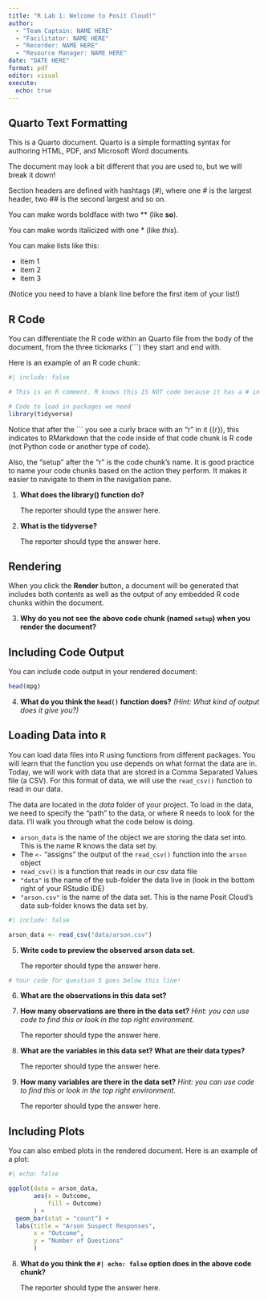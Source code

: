 ```yaml
---
title: "R Lab 1: Welcome to Posit Cloud!"
author:
  - "Team Captain: NAME HERE"
  - "Facilitator: NAME HERE"
  - "Recorder: NAME HERE"
  - "Resource Manager: NAME HERE"
date: "DATE HERE"
format: pdf
editor: visual
execute:
  echo: true
---
```


## Quarto Text Formatting

This is a Quarto document. Quarto is a simple formatting syntax for authoring HTML, PDF, and Microsoft Word documents.

The document may look a bit different that you are used to, but we will break it down!

Section headers are defined with hashtags (#), where one \# is the largest header, two \## is the second largest and so on.

You can make words boldface with two \*\* (like **so**).

You can make words italicized with one \* (like *this*).

You can make lists like this:

-   item 1
-   item 2
-   item 3

(Notice you need to have a blank line before the first item of your list!)

<!-- This is a Quarto comment. It WILL NOT show in your knitted document. -->

```{=html}
<!-- Comments are great ways to leave yourself notes inside your Quarto
document that no one can see!  -->
```
## R Code

You can differentiate the R code within an Quarto file from the body of the document, from the three tickmarks (\`\`\`) they start and end with.

Here is an example of an R code chunk:

```r
#| include: false

# This is an R comment. R knows this IS NOT code because it has a # in front! 

# Code to load in packages we need
library(tidyverse)

```

Notice that after the \`\`\` you see a curly brace with an "r" in it ({r}), this indicates to RMarkdown that the code inside of that code chunk is R code (not Python code or another type of code).

Also, the "setup" after the "r" is the code chunk's name. It is good practice to name your code chunks based on the action they perform. It makes it easier to navigate to them in the navigation pane.

1.  **What does the library() function do?**

    The reporter should type the answer here.

2.  **What is the tidyverse?**

    The reporter should type the answer here.

## Rendering

When you click the **Render** button, a document will be generated that includes both contents as well as the output of any embedded R code chunks within the document.

3.  **Why do you not see the above code chunk (named `setup`) when you render the document?**

## Including Code Output

You can include code output in your rendered document:

```r
head(mpg)
```

4.  **What do you think the `head()` function does?** *(Hint: What kind of output does it give you?)*

## Loading Data into `R`

You can load data files into R using functions from different packages. You will learn that the function you use depends on what format the data are in. Today, we will work with data that are stored in a Comma Separated Values file (a CSV). For this format of data, we will use the `read_csv()` function to read in our data.

The data are located in the *data* folder of your project. To load in the data, we need to specify the "path" to the data, or where R needs to look for the data. I'll walk you through what the code below is doing.

-   `arson_data` is the name of the object we are storing the data set into. This is the name R knows the data set by.
-   The `<-` "assigns" the output of the `read_csv()` function into the `arson` object
-   `read_csv()` is a function that reads in our csv data file
-   `"data"` is the name of the sub-folder the data live in (look in the bottom right of your RStudio IDE)
-   `"arson.csv"` is the name of the data set. This is the name Posit Cloud's data sub-folder knows the data set by.

```r
#| include: false

arson_data <- read_csv("data/arson.csv")
```

5.  **Write code to preview the observed arson data set.**

    The reporter should type the answer here.

```r
# Your code for question 5 goes below this line!

```

6.  **What are the observations in this data set?**

7.  **How many observations are there in the data set?** *Hint: you can use code to find this or look in the top right environment.*

    The reporter should type the answer here.

8.  **What are the variables in this data set? What are their data types?**

    The reporter should type the answer here.

9.  **How many variables are there in the data set?** *Hint: you can use code to find this or look in the top right environment.*

    The reporter should type the answer here.

## Including Plots

You can also embed plots in the rendered document. Here is an example of a plot:

```r
#| echo: false 

ggplot(data = arson_data,
       aes(x = Outcome,
           fill = Outcome)
       ) + 
  geom_bar(stat = "count") +
  labs(title = "Arson Suspect Responses",
       x = "Outcome",
       y = "Number of Questions"
       )
```

8.  **What do you think the `#| echo: false` option does in the above code chunk?**

    The reporter should type the answer here.
